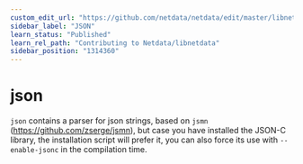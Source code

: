 ```yaml
---
custom_edit_url: "https://github.com/netdata/netdata/edit/master/libnetdata/json/README.md"
sidebar_label: "JSON"
learn_status: "Published"
learn_rel_path: "Contributing to Netdata/libnetdata"
sidebar_position: "1314360"
---
```



# json

`json` contains a parser for json strings, based on `jsmn` (<https://github.com/zserge/jsmn>), but case you have installed the JSON-C library, the installation script will prefer it, you can also force its use with `--enable-jsonc` in the compilation time.


